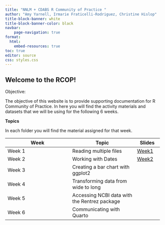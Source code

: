 ```yaml
---
title: "NNLM + CDABS R Community of Practice "
author: "Amy Yarnell, Irmarie Fraticelli-Rodriguez, Christine Hislop"
title-block-banner: white
title-block-banner-color: black
navbar:
    page-navigation: true
format: 
  html:
    embed-resources: true
toc: true
editor: source
css: styles.css
---
```


## Welcome to the RCOP!

Objective: 

The objective of this website is to provide supporting documentation for R Community of Practice. In here you will find the activity materials and datasets that we will be using for the following 6 weeks.

**Topics**

In each folder you will find the material assigned for that week.

| Week  | Topic | Slides |
| ------------- | ------------- |-----|
| Week 1  | Reading multiple files  | [Week1](Week01/week01_slides.html) |
| Week 2  | Working with Dates  |[Week2](Week02/week02_slides.html) |
| Week 3  | Creating a bar chart with ggplot2 ||
| Week 4  | Transforming data from wide to long |
| Week 5  | Accessing NCBI data with the Rentrez package ||
| Week 6  | Communicating with Quarto  ||